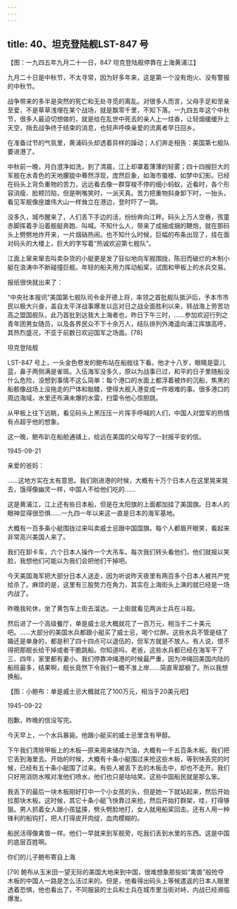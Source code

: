 ```yaml
---
---
---
```

title: 40、坦克登陆舰LST-847 号
---






【图：一九四五年九月二十一日，847 坦克登陆舰停靠在上海黄浦江】

九月二十日是中秋节，不太寻常，因为好多年来，这是第一个没有炮火、没有警报的中秋节。

战争带来的多半是突然的死亡和无处寻觅的离乱。对很多人而言，父母手足和至亲至爱，不是草草浅埋在某个战场，就是飘零千里，不知下落。一九四五年这个中秋节，很多人最迫切想做的，就是给在乱世中死去的亲人上一炷香，让轻烟缓缓升上天空，捎去战争终于结束的消息，也轻声呼唤亲爱的流离者早日回乡。

在准备过节的气氛里，黄浦码头却透着异样的躁动；人们奔走相告：美国第七舰队要进港了。

中秋前一晚，月白澄净如洗，到了清晨，江上却罩着薄薄的轻雾；四十四艘巨大的军舰在水青色的天地朦胧中蓦然浮现，庞然巨象，如海市蜃楼、如梦中幻影。已经在码头上背负重物的苦力，远远看去像一群穿梭不停的细小蚂蚁，近看时，各个形容消瘦、脸颊凹陷，但是咧嘴笑时，一派天真。苦力把重物斜身卸下时，一抬头，看见军舰像座雄伟大山一样耸立在港边，登时吓了一跳。

没多久，城市醒来了，人们丢下手边的活，纷纷奔向江畔。码头上万人空巷，孩童赤脚挥着手沿着舰艇奔跑、叫喊。不知什么人，带来了成捆成捆的鞭炮，就在那码头上劈劈地炸开来，一片烟硝热闹。也不知什么时候，巨幅的布条出现了，挂在面对码头的大楼上，巨大的字写着“热诚欢迎第七舰队”。

江面上窜来窜去叫卖杂货的小艇更是发了狂似地向军舰围拢，陈旧而破烂的木制小艇在浪涛中不断碰撞巨舰。年轻的船夫用力挥动船桨，试图和甲板上的水兵交易。

报纸很快就出来了：

“中央社本报讯”美国第七舰队司令金开德上将，率领之首批舰队抵沪后，予本市市民以极大兴奋，盖自太平洋战事爆发以迄对日之战全面胜利以来，转战海上劳苦功高之盟国舰队，此乃首批到达我大上海者也，昨日下午三时，……参加欢迎行列之青年团男女随员，以及各界民众不下十余万人，结队排列外滩遥向浦江挥旗高呼，其热烈盛况，不亚于前数日欢迎国军之场面。[78]

坦克登陆舰

LST-847 号上，一头金色卷发的鲍布站在船舷往下看。他才十八岁，眼睛是婴儿蓝，鼻子两侧满是雀斑。入伍海军没多久，原以为战事已过，和平的日子里随船没什么危险，没想到事情不这么简单：每个港口的水面上都浮着被炸的沉船，焦黑的船骸像战场上没拖走的尸体和骷髅，使得大舰入港变成一件艰难的事。很多港口的周边海域，水里还布满未爆的水雷，扫雷令他心惊胆跳。

从甲板上往下远眺，看见码头上黑压压一片挥手呼喊的人们，中国人对盟军的热情有点超乎他的想象。

这一晚，鲍布趴在船舱通铺上，给远在美国的父母写了一封报平安的信。

1945-09-21

亲爱的爸妈：

……这地方实在太有意思。我们刚进港的时候，大概有十万个日本人在这里晃来晃去，饿得像幽灵一样，中国人不给他们吃的……

这是黄浦江，江上还有些日本船，但是在太阳旗的上面都加挂了美国旗。日本人的眼神显得很恐惧……一九四一年以来这一直是日本的海军基地。

大概有一百多条小艇围拢过来叫卖威士忌跟中国国旗。每个人都眉开眼笑，看起来非常高兴美国人来了。

我们在卸卡车，六个日本人操作一个大吊车。每次我们转头看他们，他们就报以笑脸，我想他们可能以为我们会把他们干掉吧。

今天美国海军把大部分日本人送走，因为听说昨天夜里有两百多个日本人被共产党给杀了。麻烦的是，这里有三股势力在角力，其实在上海街头上演的就已经是一场内战了。

昨晚我轮休，坐了黄包车上街去溜达。一上街就看见两派士兵在斗殴。

然后进了一个高级餐厅，单是威士忌大概就花了一百万元，相当于二十美元吧。……大部分的美国水兵都跟小艇买了威士忌，喝个烂醉。这些水兵不管是结了婚还是单身的，都是积了四十四点可以退伍的，但军方就是不放人。有人说，恨不得把那舰长给干掉或者干脆跳船。你知道吗，老爸，这些水兵都已经在海军干了三、四年，家里都有妻小。我们停靠冲绳港的时候最严重，因为冲绳回美国内陆的船班最多，结果啊，舰长竟然下令我们一概不准上岸……简直卑鄙极了。所以我想换船。





【图：小鲍布：单是威士忌大概就花了100万元，相当于20美元吧】

1945-09-22

抱歉，昨晚的信没写完。

今天早上，一个水兵暴毙。他跟小艇买的威士忌里含有甲醇。

下午我们清除甲板上的木板—原来用来储存汽油，大概有一千五百条木板。我们把它丢到海里去。开始的时候，大概有十条小艇围过来抢这些木板，等到快丢完的时候，已经有五十条小艇围了过来。有些人被丢下去的木板击中，却也不走开。我们只好用消防水喉对准他们喷水，他们也只是咕咕笑。这些中国船民就是那么笨。

我丢下的最后一块木板刚好打中一个小女孩的头，但是她一下就站起来，然后开始拉那块木板。这时候，其它十条小艇飞快靠过来抢，然后开始打群架，哇，打得够狠。男人抓着女人跟小孩猛揍，劈头劈脸地打，女人就用船桨回击。还有人用一种锋利的船钩打，把人打得皮开肉绽，血肉模糊的。

船民活得像禽兽一样。他们一早就来到军舰旁，吃我们丢到水里的东西。这是中国的底层百姓啊。

你们的儿子鲍布寄自上海

[79] 鲍布从玉米田一望无际的美国大地来到中国，很难想象那些如“禽兽”般抢夺木板的中国人一路是怎么活过来的。但是，他看得出码头上等候遣返的日本人眼里透着恐惧，他也看出了，不同服装的士兵和士兵在城市里当街对峙，内战已经濒临爆发。